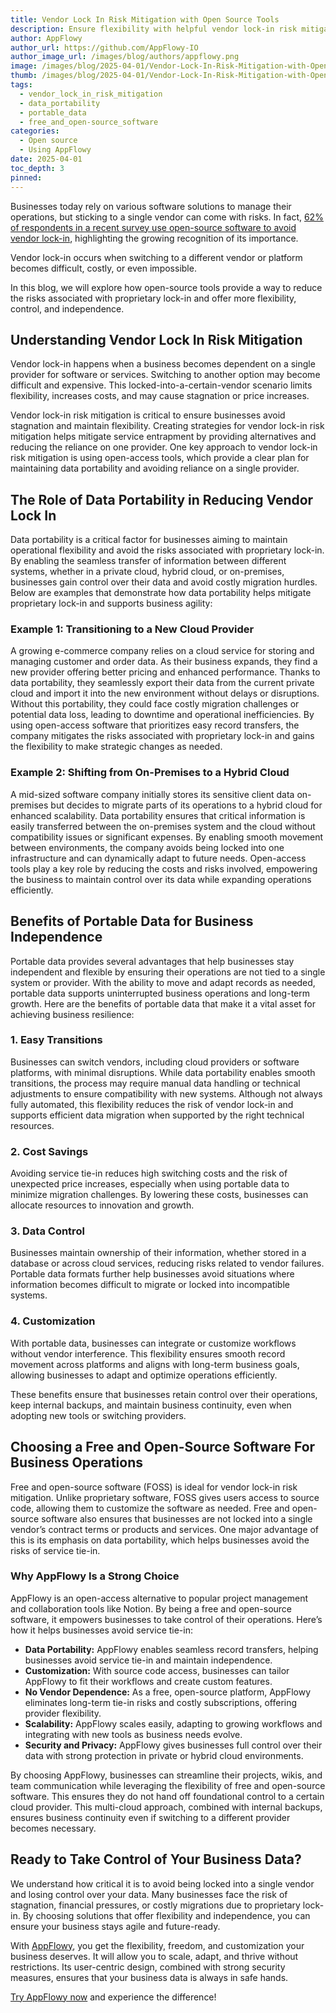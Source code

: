 ```yaml
---
title: Vendor Lock In Risk Mitigation with Open Source Tools
description: Ensure flexibility with helpful vendor lock-in risk mitigation. Open source tools provide control and data portability to protect your business.
author: AppFlowy
author_url: https://github.com/AppFlowy-IO
author_image_url: /images/blog/authors/appflowy.png
image: /images/blog/2025-04-01/Vendor-Lock-In-Risk-Mitigation-with-Open-Source-Tools.png
thumb: /images/blog/2025-04-01/Vendor-Lock-In-Risk-Mitigation-with-Open-Source-Tools.png
tags:
  - vendor_lock_in_risk_mitigation
  - data_portability
  - portable_data
  - free_and_open-source_software
categories:
  - Open source
  - Using AppFlowy
date: 2025-04-01
toc_depth: 3
pinned:
---
```


Businesses today rely on various software solutions to manage their operations, but sticking to a single vendor can come
with risks. In
fact, [62% of respondents in a recent survey use open-source software to avoid vendor lock-in](https://www.percona.com/open-source-data-management-software-survey),
highlighting the growing recognition of its importance.

Vendor lock-in occurs when switching to a different vendor or platform becomes difficult, costly, or even impossible.

In this blog, we will explore how open-source tools provide a way to reduce the risks associated with proprietary
lock-in and offer more flexibility, control, and independence.

## Understanding Vendor Lock In Risk Mitigation

Vendor lock-in happens when a business becomes dependent on a single provider for software or services. Switching to
another option may become difficult and expensive. This locked-into-a-certain-vendor scenario limits flexibility,
increases costs, and may cause stagnation or price increases.

Vendor lock-in risk mitigation is critical to ensure businesses avoid stagnation and maintain flexibility. Creating
strategies for vendor lock-in risk mitigation helps mitigate service entrapment by providing alternatives and reducing
the reliance on one provider. One key approach to vendor lock-in risk mitigation is using open-access tools, which
provide a clear plan for maintaining data portability and avoiding reliance on a single provider.

## The Role of Data Portability in Reducing Vendor Lock In

Data portability is a critical factor for businesses aiming to maintain operational flexibility and avoid the risks
associated with proprietary lock-in. By enabling the seamless transfer of information between different systems, whether
in a private cloud, hybrid cloud, or on-premises, businesses gain control over their data and avoid costly migration
hurdles. Below are examples that demonstrate how data portability helps mitigate proprietary lock-in and supports
business agility:

### Example 1: Transitioning to a New Cloud Provider

A growing e-commerce company relies on a cloud service for storing and managing customer and order data. As their
business expands, they find a new provider offering better pricing and enhanced performance. Thanks to data portability,
they seamlessly export their data from the current private cloud and import it into the new environment without delays
or disruptions. Without this portability, they could face costly migration challenges or potential data loss, leading to
downtime and operational inefficiencies. By using open-access software that prioritizes easy record transfers, the
company mitigates the risks associated with proprietary lock-in and gains the flexibility to make strategic changes as
needed.

### Example 2: Shifting from On-Premises to a Hybrid Cloud

A mid-sized software company initially stores its sensitive client data on-premises but decides to migrate parts of its
operations to a hybrid cloud for enhanced scalability. Data portability ensures that critical information is easily
transferred between the on-premises system and the cloud without compatibility issues or significant expenses. By
enabling smooth movement between environments, the company avoids being locked into one infrastructure and can
dynamically adapt to future needs. Open-access tools play a key role by reducing the costs and risks involved,
empowering the business to maintain control over its data while expanding operations efficiently.

## Benefits of Portable Data for Business Independence

Portable data provides several advantages that help businesses stay independent and flexible by ensuring their
operations are not tied to a single system or provider. With the ability to move and adapt records as needed, portable
data supports uninterrupted business operations and long-term growth. Here are the benefits of portable data that make
it a vital asset for achieving business resilience:

### 1\. Easy Transitions

Businesses can switch vendors, including cloud providers or software platforms, with minimal disruptions. While data
portability enables smooth transitions, the process may require manual data handling or technical adjustments to ensure
compatibility with new systems. Although not always fully automated, this flexibility reduces the risk of vendor lock-in
and supports efficient data migration when supported by the right technical resources.

### 2\. Cost Savings

Avoiding service tie-in reduces high switching costs and the risk of unexpected price increases, especially when using
portable data to minimize migration challenges. By lowering these costs, businesses can allocate resources to innovation
and growth.

### 3\. Data Control

Businesses maintain ownership of their information, whether stored in a database or across cloud services, reducing
risks related to vendor failures. Portable data formats further help businesses avoid situations where information
becomes difficult to migrate or locked into incompatible systems.

### 4\. Customization

With portable data, businesses can integrate or customize workflows without vendor interference. This flexibility
ensures smooth record movement across platforms and aligns with long-term business goals, allowing businesses to adapt
and optimize operations efficiently.

These benefits ensure that businesses retain control over their operations, keep internal backups, and maintain business
continuity, even when adopting new tools or switching providers.

## Choosing a Free and Open-Source Software For Business Operations

Free and open-source software (FOSS) is ideal for vendor lock-in risk mitigation. Unlike proprietary software, FOSS
gives users access to source code, allowing them to customize the software as needed. Free and open-source software also
ensures that businesses are not locked into a single vendor’s contract terms or products and services. One major
advantage of this is its emphasis on data portability, which helps businesses avoid the risks of service tie-in.

### Why AppFlowy Is a Strong Choice

AppFlowy is an open-access alternative to popular project management and collaboration tools like Notion. By being a
free and open-source software, it empowers businesses to take control of their operations. Here’s how it helps
businesses avoid service tie-in:

* **Data Portability:** AppFlowy enables seamless record transfers, helping businesses avoid service tie-in and maintain
  independence.
* **Customization:** With source code access, businesses can tailor AppFlowy to fit their workflows and create custom
  features.
* **No Vendor Dependence:** As a free, open-source platform, AppFlowy eliminates long-term tie-in risks and costly
  subscriptions, offering provider flexibility.
* **Scalability:** AppFlowy scales easily, adapting to growing workflows and integrating with new tools as business
  needs evolve.
* **Security and Privacy:** AppFlowy gives businesses full control over their data with strong protection in private or
  hybrid cloud environments.

By choosing AppFlowy, businesses can streamline their projects, wikis, and team communication while leveraging the
flexibility of free and open-source software. This ensures they do not hand off foundational control to a certain cloud
provider. This multi-cloud approach, combined with internal backups, ensures business continuity even if switching to a
different provider becomes necessary.

## Ready to Take Control of Your Business Data?

We understand how critical it is to avoid being locked into a single vendor and losing control over your data. Many
businesses face the risk of stagnation, financial pressures, or costly migrations due to proprietary lock-in. By
choosing solutions that offer flexibility and independence, you can ensure your business stays agile and future-ready.

With [AppFlowy](https://appflowy.com/), you get the flexibility, freedom, and customization your business deserves. It
will allow you to scale, adapt, and thrive without restrictions. Its user-centric design, combined with strong security
measures, ensures that your business data is always in safe hands.

[Try AppFlowy now](https://appflowy.com/download) and experience the difference\!